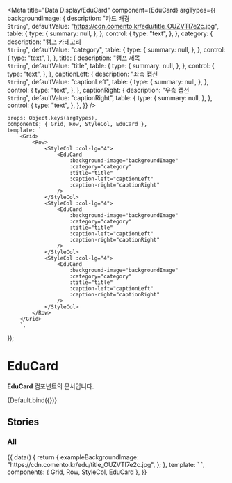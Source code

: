 
<Meta
    title="Data Display/EduCard"
    component={EduCard}
    argTypes={{
        backgroundImage: {
            description: "카드 배경<br/>`String`",
            defaultValue: "https://cdn.comento.kr/edu/title_OUZVTI7e2c.jpg",
            table: {
                type: {
                    summary: null,
                },
            },
            control: {
                type: "text",
            },
        },
        category: {
            description: "캠프 카테고리<br/>`String`",
            defaultValue: "category",
            table: {
                type: {
                    summary: null,
                },
            },
            control: {
                type: "text",
            },
        },
        title: {
            description: "캠프 제목<br/>`String`",
            defaultValue: "title",
            table: {
                type: {
                    summary: null,
                },
            },
            control: {
                type: "text",
            },
        },
        captionLeft: {
            description: "좌측 캡션<br/>`String`",
            defaultValue: "captionLeft",
            table: {
                type: {
                    summary: null,
                },
            },
            control: {
                type: "text",
            },
        },
        captionRight: {
            description: "우측 캡션<br/>`String`",
            defaultValue: "captionRight",
            table: {
                type: {
                    summary: null,
                },
            },
            control: {
                type: "text",
            },
        },
    }}
/>

    props: Object.keys(argTypes),
    components: { Grid, Row, StyleCol, EduCard },
    template: `
        <Grid>
            <Row>
                <StyleCol :col-lg="4">
                    <EduCard
                        :background-image="backgroundImage"
                        :category="category"
                        :title="title"
                        :caption-left="captionLeft"
                        :caption-right="captionRight"
                    />
                </StyleCol>
                <StyleCol :col-lg="4">
                    <EduCard
                        :background-image="backgroundImage"
                        :category="category"
                        :title="title"
                        :caption-left="captionLeft"
                        :caption-right="captionRight"
                    />
                </StyleCol>
                <StyleCol :col-lg="4">
                    <EduCard
                        :background-image="backgroundImage"
                        :category="category"
                        :title="title"
                        :caption-left="captionLeft"
                        :caption-right="captionRight"
                    />
                </StyleCol>
            </Row>
        </Grid>
        `,
});

# EduCard

**EduCard** 컴포넌트의 문서입니다.

<Story name="Default">{Default.bind({})}</Story>

<ArgsTable story="Default" />

## Stories

### All

<Canvas>
    <Story name="All">
        {{
            data() {
                return {
                    exampleBackgroundImage:
                        "https://cdn.comento.kr/edu/title_OUZVTI7e2c.jpg",
                };
            },
            template: `
                <Grid>
                    <Row>
                        <StyleCol :col-lg="4">
                            <EduCard
                                :background-image="exampleBackgroundImage"
                                category="category"
                                title="title"
                                caption-left="captionLeft"
                                caption-right="captionRight"
                            />
                        </StyleCol>
                        <StyleCol :col-lg="4">
                            <EduCard
                                :background-image="exampleBackgroundImage"
                                category="category"
                                title="대기업 현직자와 알기 쉽게 이해하는 생산기술 생산관리의 핵심알아보고 보고서 작성과 직무 체험하기"
                                caption-left="captionLeft"
                                caption-right="captionRight"
                            />
                        </StyleCol>
                        <StyleCol :col-lg="4">
                            <EduCard
                                :background-image="exampleBackgroundImage"
                                category="category"
                                title="title"
                                caption-left="captionLeft"
                                caption-right="captionRight"
                            />
                        </StyleCol>
                    </Row>
                </Grid>
            `,
            components: { Grid, Row, StyleCol, EduCard },
        }}
    </Story>
</Canvas>

